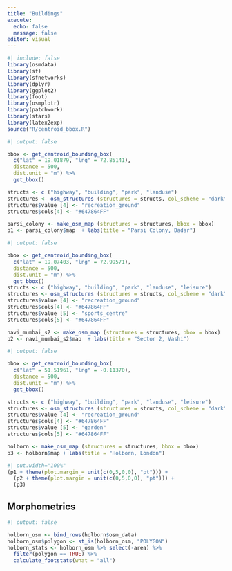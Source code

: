```yaml
---
title: "Buildings"
execute:
  echo: false
  message: false
editor: visual
---
```


```r
#| include: false
library(osmdata)
library(sf)
library(sfnetworks)
library(dplyr)
library(ggplot2)
library(foot)
library(osmplotr)
library(patchwork)
library(stars)
library(latex2exp)
source("R/centroid_bbox.R")
```

```r
#| output: false

bbox <- get_centroid_bounding_box(
  c("lat" = 19.01879, "lng" = 72.85141),
  distance = 500,
  dist.unit = "m") %>% 
  get_bbox()

structs <- c ("highway", "building", "park", "landuse")
structures <- osm_structures (structures = structs, col_scheme = "dark")
structures$value [4] <- "recreation_ground"
structures$cols[4] <- "#647864FF"

parsi_colony <- make_osm_map (structures = structures, bbox = bbox)
p1 <- parsi_colony$map  + labs(title = "Parsi Colony, Dadar")
```

```r
#| output: false

bbox <- get_centroid_bounding_box(
  c("lat" = 19.07403, "lng" = 72.99571),
  distance = 500,
  dist.unit = "m") %>% 
  get_bbox()
structs <- c ("highway", "building", "park", "landuse", "leisure")
structures <- osm_structures (structures = structs, col_scheme = "dark")
structures$value [4] <- "recreation_ground"
structures$cols[4] <- "#647864FF"
structures$value [5] <- "sports_centre"
structures$cols[5] <- "#647864FF"

navi_mumbai_s2 <- make_osm_map (structures = structures, bbox = bbox)
p2 <- navi_mumbai_s2$map  + labs(title = "Sector 2, Vashi")
```

```r
#| output: false

bbox <- get_centroid_bounding_box(
  c("lat" = 51.51961, "lng" = -0.11370),
  distance = 500,
  dist.unit = "m") %>% 
  get_bbox()

structs <- c ("highway", "building", "park", "landuse", "leisure")
structures <- osm_structures (structures = structs, col_scheme = "dark")
structures$value [4] <- "recreation_ground"
structures$cols[4] <- "#647864FF"
structures$value [5] <- "garden"
structures$cols[5] <- "#647864FF"

holborn <- make_osm_map (structures = structures, bbox = bbox)
p3 <- holborn$map + labs(title = "Holborn, London")
```

```r
#| out.width="100%"
(p1 + theme(plot.margin = unit(c(0,5,0,0), "pt"))) + 
  (p2 + theme(plot.margin = unit(c(0,5,0,0), "pt"))) + 
  (p3) 
```

## Morphometrics

```r
#| output: false

holborn_osm <- bind_rows(holborn$osm_data)
holborn_osm$polygon <- st_is(holborn_osm, "POLYGON") 
holborn_stats <- holborn_osm %>% select(-area) %>% 
  filter(polygon == TRUE) %>% 
  calculate_footstats(what = "all")
```

## 
